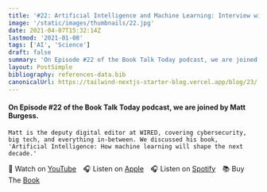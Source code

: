 ```yaml
---
title: '#22: Artificial Intelligence and Machine Learning: Interview with Matt Burgess'
image: '/static/images/thumbnails/22.jpg'
date: 2021-04-07T15:32:14Z
lastmod: '2021-01-08'
tags: ['AI', 'Science']
draft: false
summary: 'On Episode #22 of the Book Talk Today podcast, we are joined by Matt Burgess. Matt is the deputy digital editor at WIRED, covering cybersecurity, big tech, and everything in-between. We discussed his book, Artificial Intelligence: How machine learning will shape the next decade.'
layout: PostSimple
bibliography: references-data.bib
canonicalUrl: https://tailwind-nextjs-starter-blog.vercel.app/blog/23/
---
```


#### On Episode #22 of the Book Talk Today podcast, we are joined by Matt Burgess.

    Matt is the deputy digital editor at WIRED, covering cybersecurity, big tech, and everything in-between. We discussed his book, 'Artificial Intelligence: How machine learning will shape the next decade.'

🎥&nbsp;Watch on [YouTube]&emsp;🎧&nbsp;Listen on [Apple]&emsp;🎧&nbsp;Listen on [Spotify]&emsp;📚&nbsp;Buy The [Book]&emsp;

[youtube]: https://youtu.be/eszumL-p290
[apple]: https://podcasts.apple.com/gb/podcast/22-artificial-intelligence-and-machine-learning/id1525619296?i=1000516150118
[spotify]: https://open.spotify.com/episode/6MuzvmMRttK3ggy4ZOlBhp?si=iUXwRhqCSvG-wrROSXTpCA
[book]: https://amzn.to/3hz2W8e
